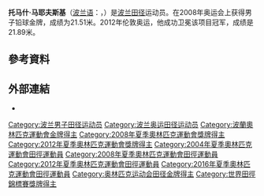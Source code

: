 {{Infobox sportsperson
| name                      = Tomasz Majewski
| image                     = Tomasz Majewski 2008.jpg
| image_size                = 
| alt                       = 
| caption                   = 
| real_name                 = 
| native_name               = 
| native_name_lang          = 
| romanizedname             = 
| english_name              = 
| birth_name                = 
| nationality               = {{POL}}
| national_team             = {{POL}}
| ethnicity                 = 
| hometown                  = 
| citizenship               = 
| birth_date                = {{Birth date and age|year=1981|month=8|day=30}}
| birth_place               = {{POL}}Nasielsk
| death_date                = 
| death_place               = 
| resting_place             = 
| resting_place_coordinates = 
| monuments                 = 
| residence                 = {{POL}}華沙
| education                 = 
| alma_mater                = 
| occupation                = 
| years_active              = 2000 -
| agent                     = 
| height                    = {{height|m=2.04}}
| weight                    = {{weight|kg=130}}
| spouse                    = 
| website                   = 
| country                   = {{POL}}
| sport                     = 田徑
| position                  = 
| shoots                    = 
| catches                   = 
| disability                = 
| disability_class          = 
| weight_class              = 
| weight_class_type         = 
| rank                      = 
| event                     = 鐵餅、鉛球
| collegeteam               = 
| league                    = 
| league_type               = 
| club                      = 
| team                      = 
| turnedpro                 = 
| former_partner            = 
| coach                     = 
| retired                   = 
| coaching                  = 
| worlds                    = 
{{ubl
|'''2003年夏季世界大學運動會'''：鉛球（7.26公斤）第五名
|'''2004年世界室內田徑錦標賽'''：鉛球（7.26公斤）第四名
|'''2005年世界田徑錦標賽'''：鉛球（7.26公斤）第七名
|'''2005年夏季世界大學運動會'''：鉛球（7.26公斤）第一名
|'''2006年世界室內田徑錦標賽'''：鉛球（7.26公斤）第六名
|'''2006年IAAF世界田徑總決賽'''：鉛球（7.26公斤）第七名
|'''2007年世界田徑錦標賽'''：鉛球（7.26公斤）第四名
|'''2008年世界室內田徑錦標賽'''：鉛球（7.26公斤）第三名
|'''2009年世界田徑錦標賽'''：鉛球（7.26公斤）第二名
|'''2009年IAAF世界田徑總決賽'''：鉛球（7.26公斤）第二名
|'''2010年世界室內田徑錦標賽'''：鉛球（7.26公斤）第四名
|'''2010年IAAF鑽石聯賽多哈站'''：鉛球（7.26公斤）第五名
|'''2010年IAAF洲際杯'''：鉛球（7.26公斤）第二名
|'''2011年IAAF鑽石聯賽多哈站'''：鉛球（7.26公斤）第六名
|'''2011年世界田徑錦標賽'''：鉛球（7.26公斤）第八名
|'''2012年世界室內田徑錦標賽'''：鉛球（7.26公斤）第三名
|'''2013年IAAF鑽石聯賽多哈站'''：鉛球（7.26公斤）第六名
|'''2013年世界田徑錦標賽'''：鉛球（7.26公斤）第六名
|'''2014年世界室內田徑錦標賽'''：鉛球（7.26公斤）第四名
|'''2014年IAAF鑽石聯賽上海站'''：鉛球（7.26公斤）第五名
|'''2014年IAAF洲際杯'''：鉛球（7.26公斤）第五名
|'''2015年世界田徑錦標賽'''：鉛球（7.26公斤）第六名
|'''2016年IAAF鑽石聯賽上海站'''：鉛球（7.26公斤）第四名
}}
| regionals                 = 
{{ubl
|'''2003年歐洲U23田徑錦標賽'''：鉛球第四名
|'''2006年歐洲田徑錦標賽'''：鉛球第六名
|'''2009年歐洲室內田徑錦標賽'''：鉛球第一名
|'''2009年歐洲田徑Team錦標賽（Super League）'''：鉛球第一名
|'''2010年歐洲田徑錦標賽'''：鉛球第一名
|'''2013年法語系運動會'''：鉛球第一名
|'''2014年歐洲田徑錦標賽'''：鉛球第三名
}}
| nationals                 = 
{{ubl
|'''2001年JanuszKusocinski紀念賽'''：鉛球（7.26公斤）第五名
|'''2002年JanuszKusocinski紀念賽'''：鉛球（7.26公斤）第七名
|'''2003年JanuszKusocinski紀念賽'''：鉛球（7.26公斤）第三名
|'''2003年JosefOdložil紀念賽'''：鉛球（7.26公斤）第十名
|'''2009年Prefontaine經典賽'''：鉛球（7.26公斤）第三名
|'''2010年Prefontaine經典賽'''：鉛球（7.26公斤）第五名
|'''2011年Prefontaine經典賽'''：鉛球（7.26公斤）第五名
|'''2012年Prefontaine經典賽'''：鉛球（7.26公斤）第二名
|'''2014年Prefontaine經典賽'''：鉛球（7.26公斤）第五名
|'''2014年格拉斯哥大獎賽'''：鉛球（7.26公斤）第五名
|'''2015年Prefontaine經典賽'''：鉛球（7.26公斤）第五名
|'''2016年Prefontaine經典賽'''：鉛球（7.26公斤）第四名
}}
| olympics                  = 
{{ubl
|'''2008年夏季奧林匹克運動會'''：鉛球（7.26公斤）第一名
|'''2012年夏季奧林匹克運動會'''：鉛球（7.26公斤）第一名
|'''2016年夏季奧林匹克運動會'''：鉛球（7.26公斤）第六名
}}
| paralympics               = 
| commonwealth              = 
| highestranking            = 
| pb                        = 
{{ubl
|'''鐵餅'''：51.79公尺 （2007年）
|'''鉛球（5公斤）'''：24.88公尺 （2011年）
|'''鉛球（6公斤）'''：23.15公尺 （2011年）
|'''鉛球（7.26公斤）'''：21.95公尺 （2009年）
|'''鉛球（8公斤）'''：19.75公尺 （2011年）
}}
| medaltemplates            = 
{{MedalCountry|{{POL}}}}
{{MedalSport|男子田徑}}
{{MedalCompetition|夏季世界大學運動會}}
{{MedalGold|2005年土耳其伊茲密爾|鉛球（7.26公斤）}}
{{MedalCompetition|世界室內田徑錦標賽}}
{{MedalBronze|2008年西班牙瓦倫西亞|鉛球（7.26公斤）}}
{{MedalBronze|2012年土耳其伊斯坦堡|鉛球（7.26公斤）}}
{{MedalCompetition|夏季奧林匹克運動會}}
{{MedalGold|2008年中國北京市|鉛球（7.26公斤）}}
{{MedalGold|2012年英國英格蘭倫敦|鉛球（7.26公斤）}}
{{MedalCompetition|歐洲室內田徑錦標賽}}
{{MedalGold|2009年義大利都靈|鉛球}}
{{MedalCompetition|Prefontaine經典賽}}
{{MedalBronze|2009年美國俄勒岡州雷恩縣尤金|鉛球（7.26公斤）}}
{{MedalSilver|2012年美國俄勒岡州雷恩縣尤金|鉛球（7.26公斤）}}
{{MedalCompetition|歐洲田徑Team錦標賽（Super League）}}
{{MedalGold|2009年葡萄牙Leiria|鉛球}}
{{MedalCompetition|世界田徑錦標賽}}
{{MedalSilver|2009年德國柏林|鉛球（7.26公斤）}}
{{MedalCompetition|IAAF世界田徑總決賽}}
{{MedalSilver|2009年希臘塞薩洛尼卡|鉛球（7.26公斤）}}
{{MedalCompetition|歐洲田徑錦標賽}}
{{MedalGold|2010年西班牙加泰羅尼亞巴塞隆納|鉛球}}
{{MedalBronze|2014年瑞士蘇黎世|鉛球}}
{{MedalCompetition|IAAF洲際杯}}
{{MedalSilver|2010年克羅埃西亞Split|鉛球（7.26公斤）}}
{{MedalCompetition|法語系運動會}}
{{MedalGold|2013年法國尼斯|鉛球（7.26公斤）}}
| show-medals               = 
| updated                   = 2018年1月14日
}}
{{世大運獎牌記錄
|項目=田徑
|a1=2005
|b1=1
|c1=鉛球（7.26公斤）
}}
'''托马什·马耶夫斯基'''（[[波兰语|波兰语]]：'''{{lang|pl|Tomasz Majewski}}'''，{{bd|1981年|8月30日||}}）是[[波兰|波兰]][[田径|田径]]运动员。在2008年奥运会上获得男子铅球金牌，成绩为21.51米。2012年伦敦奥运，他成功卫冕该项目冠军，成绩是21.89米。

== 參考資料 ==
{{Reflist}}

== 外部連結 ==
*{{IAAF name|176878}}

{{奥林匹克运动会田径男子铅球冠军}}

{{Commonscat|Tomasz Majewski}}
{{DEFAULTSORT:Majewski, Tomasz}}

[[Category:波兰男子田径运动员|Category:波兰男子田径运动员]]
[[Category:波兰奥运田径运动员|Category:波兰奥运田径运动员]]
[[Category:波蘭奧林匹克運動會金牌得主|Category:波蘭奧林匹克運動會金牌得主]]
[[Category:2008年夏季奧林匹克運動會獎牌得主|Category:2008年夏季奧林匹克運動會獎牌得主]]
[[Category:2012年夏季奧林匹克運動會獎牌得主|Category:2012年夏季奧林匹克運動會獎牌得主]]
[[Category:2004年夏季奧林匹克運動會田徑運動員|Category:2004年夏季奧林匹克運動會田徑運動員]]
[[Category:2008年夏季奧林匹克運動會田徑運動員|Category:2008年夏季奧林匹克運動會田徑運動員]]
[[Category:2012年夏季奧林匹克運動會田徑運動員|Category:2012年夏季奧林匹克運動會田徑運動員]]
[[Category:2016年夏季奧林匹克運動會田徑運動員|Category:2016年夏季奧林匹克運動會田徑運動員]]
[[Category:奥林匹克运动会田径金牌得主|Category:奥林匹克运动会田径金牌得主]]
[[Category:世界田徑錦標賽獎牌得主|Category:世界田徑錦標賽獎牌得主]]